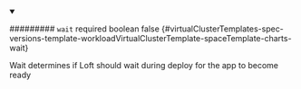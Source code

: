 
<details className="config-field" data-expandable="false" open>
<summary>

######### `wait` <span className="config-field-required" data-required="false">required</span> <span className="config-field-type">boolean</span> <span className="config-field-default">false</span> <span className="config-field-enum"></span> {#virtualClusterTemplates-spec-versions-template-workloadVirtualClusterTemplate-spaceTemplate-charts-wait}

Wait determines if Loft should wait during deploy for the app to become ready

</summary>



</details>
